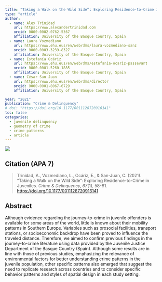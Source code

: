 ```yaml
---
title: "Taking a Walk on the Wild Side”: Exploring Residence-to-Crime in Juveniles"
type: "article"
author:  
  - name: Alex Trinidad
    url: https://www.alexandertrinidad.com 
    orcid: 0000-0002-0762-5367
    affiliation: University of the Basque Country, Spain
  - name: Laura Vozmediano
    url: https://www.ehu.eus/en/web/dms/laura-vozmediano-sanz
    orcid: 0000-0003-3239-8327
    affiliation: University of the Basque Country, Spain
  - name: Estefanía Ocáriz
    url: https://www.ehu.eus/en/web/dms/estefania-ocariz-passevant
    orcid: 0000-0001-5260-1885
    affiliation: University of the Basque Country, Spain
  - name: César San Juan
    url: https://www.ehu.eus/en/web/dms/director 
    orcid: 0000-0001-8067-6729
    affiliation: University of the Basque Country, Spain

year: "2021"
publication: "Crime & Delinquency"
# doi: "https://doi.org/10.1177/0011128720916141"
toc: false
categories:
  - juvenile delinquency
  - geometry of crime
  - crime patterns
  - article
---
```


[![](https://img.shields.io/badge/Final_Version-Published_Version-blue)](https://doi.org/10.1177/0011128720916141)

## Citation (APA 7)

> Trinidad, A., Vozmediano, L., Ocáriz, E., & San-Juan, C. (2021). “Taking a Walk on the Wild Side”: Exploring Residence-to-Crime in Juveniles. *Crime & Delinquency, 67*(1), 58-81. <https://doi.org/10.1177/0011128720916141>

## Abstract
Although evidence regarding the journey-to-crime in juvenile offenders is available for some areas of the world, little is known about their mobility patterns in Southern Europe. Variables such as prosocial facilities, transport stations, or socioeconomic backdrop have been proved to influence the traveled distance. Therefore, we aimed to confirm previous findings in the journey-to-crime literature using data provided by the Juvenile Justice Department of the Basque Country (Spain). Although some results are in line with those of previous studies, emphasizing the relevance of environmental factors for better understanding crime patterns in the juvenile population, other specific patterns also emerged that suggest the need to replicate research across countries and to consider specific behavior patterns and styles of spatial design in each study setting.